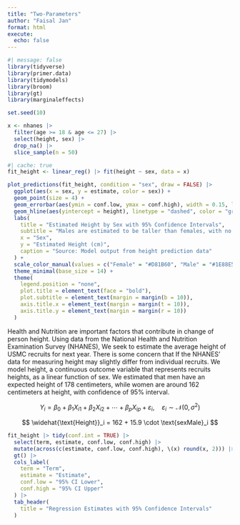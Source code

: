 ```yaml
---
title: "Two-Parameters"
author: "Faisal Jan"
format: html
execute: 
  echo: false
---
```


```r
#| message: false
library(tidyverse)
library(primer.data)
library(tidymodels)
library(broom)
library(gt)
library(marginaleffects)
```

```r
set.seed(10)

x <- nhanes |>
  filter(age >= 18 & age <= 27) |>
  select(height, sex) |>
  drop_na() |>
  slice_sample(n = 50)
```

```r
#| cache: true
fit_height <- linear_reg() |> fit(height ~ sex, data = x)
```

```r
plot_predictions(fit_height, condition = "sex", draw = FALSE) |>
  ggplot(aes(x = sex, y = estimate, color = sex)) +
  geom_point(size = 4) +
  geom_errorbar(aes(ymin = conf.low, ymax = conf.high), width = 0.15, linewidth = 1) +
  geom_hline(aes(yintercept = height), linetype = "dashed", color = "gray40") +
  labs(
    title = "Estimated Height by Sex with 95% Confidence Intervals",
    subtitle = "Males are estimated to be taller than females, with no overlap in confidence intervals.",
    x = "Sex",
    y = "Estimated Height (cm)",
    caption = "Source: Model output from height prediction data"
  ) +
  scale_color_manual(values = c("Female" = "#D81B60", "Male" = "#1E88E5")) +
  theme_minimal(base_size = 14) +
  theme(
    legend.position = "none",
    plot.title = element_text(face = "bold"),
    plot.subtitle = element_text(margin = margin(b = 10)),
    axis.title.x = element_text(margin = margin(t = 10)),
    axis.title.y = element_text(margin = margin(r = 10))
  )
```

Health and Nutrition are important factors that contribute in change of person height. Using data from the National Health and Nutrition Examination Survey (NHANES), We seek to estimate the average height of USMC recruits for next year. There is some concern that If the NHANES' data for measuring height may slightly differ from individual recruits. We model height, a continuous outcome variable that represents recruits heights, as a linear function of sex. We estimated that men have an expected height of 178 centimeters, while women are around 162 centimeters at height, with confidence of 95% interval.

$$
Y_i = \beta_0 + \beta_1 X_{i1} + \beta_2 X_{i2} + \cdots + \beta_p X_{ip} + \varepsilon_i, \quad \varepsilon_i \sim \mathcal{N}(0, \sigma^2)
$$

$$
\widehat{\text{Height}}_i = 162 + 15.9 \cdot \text{sexMale}_i
$$


```r
fit_height |> tidy(conf.int = TRUE) |>
  select(term, estimate, conf.low, conf.high) |>
  mutate(across(c(estimate, conf.low, conf.high), \(x) round(x, 2))) |>
  gt() |>
  cols_label(
    term = "Term",
    estimate = "Estimate",
    conf.low = "95% CI Lower",
    conf.high = "95% CI Upper"
  ) |>
  tab_header(
    title = "Regression Estimates with 95% Confidence Intervals"
  )
```
